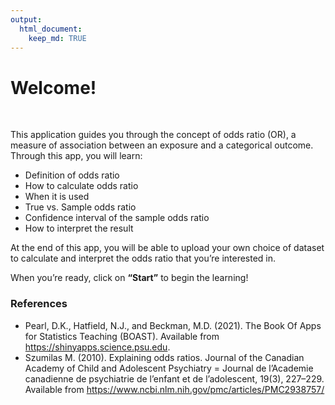 ```yaml
---
output: 
  html_document:
    keep_md: TRUE
---
```


# Welcome!

&nbsp;

This application guides you through the concept of odds ratio (OR), a measure of association between an exposure and a categorical outcome.
Through this app, you will learn:

* Definition of odds ratio
* How to calculate odds ratio
* When it is used
* True vs. Sample odds ratio 
* Confidence interval of the sample odds ratio
* How to interpret the result

At the end of this app, you will be able to upload your own choice of dataset to calculate and interpret the odds ratio that you're interested in.

When you’re ready, click on __“Start”__ to begin the learning!

### References

* Pearl, D.K., Hatfield, N.J., and Beckman, M.D. (2021). The Book Of Apps for Statistics Teaching (BOAST). Available from [https://shinyapps.science.psu.edu](https://shinyapps.science.psu.edu).
* Szumilas M. (2010). Explaining odds ratios. Journal of the Canadian Academy of Child and Adolescent Psychiatry = Journal de l'Academie canadienne de psychiatrie de l'enfant et de l'adolescent, 19(3), 227–229. Available from [https://www.ncbi.nlm.nih.gov/pmc/articles/PMC2938757/](https://www.ncbi.nlm.nih.gov/pmc/articles/PMC2938757/)
